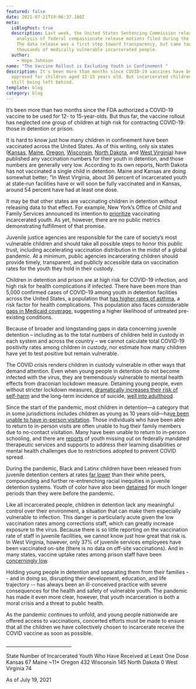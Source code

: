 ```yaml
---
featured: false
date: 2021-07-21T19:06:37.180Z
meta:
  isBlogPost: true
  description: Last week, the United States Sentencing Commission released an
    analysis of federal compassionate release motions filed during the pandemic.
    The data release was a first step toward transparency, but came too late for
    thousands of medically vulnerable incarcerated people.
  author:
    - Hope Johnson
name: "The Vaccine Rollout is Excluding Youth in Confinement "
description: It's been more than months since COVID-19 vaccines have been
  approved for children aged 12-15 years old. But incarcerated children are
  still being left behind.
template: blog
category: blog
---
```

It’s been more than two months since the FDA authorized a COVID-19 vaccine to be used for 12- to 15-year-olds. But thus far, the vaccine rollout has neglected one group of children at high risk for contracting COVID-19: those in detention or prison. 

It is hard to know just how many children in confinement have been vaccinated across the United States. As of this writing, only six states  ([Kansas](https://www.doc.ks.gov/kdoc-coronavirus-updates/covid-19-vaccinations), [Maine](<https://www.maine.gov/corrections/sites/maine.gov.corrections/files/inline-files/MDOC COVID19 WebDashboard6-18-2021.pdf>), [Oregon](https://www.oregon.gov/oya/Pages/COVID.aspx), [Wisconsin](https://doc.wi.gov/Pages/COVID19(Coronavirus)/COVID19TestingDashboard.aspx), [North Dakota](https://www.docr.nd.gov/covid-19-information), and [West Virginia](https://dhhr.wv.gov/COVID-19/Pages/Correctional-Facilities.aspx)) have published any vaccination numbers for their youth in detention, and those numbers are generally very low. According to its own reports, North Dakota has not vaccinated a single child in detention. Maine and Kansas are doing somewhat better; "In West Virginia, about 36 percent of incarcerated youth at state-run facilities have or will soon be fully vaccinated and in Kansas, around 54 percent have had at least one dose.

It may be that other states are vaccinating children in detention without releasing data to that effect. For example, New York’s Office of Child and Family Services announced its intention to [prioritize](https://abcnews.go.com/Health/york-teens-16-older-homeless-jailed-foster-care/story?id=76084995) vaccinating incarcerated youth. As yet, however, there are no public metrics demonstrating fulfillment of that promise. 


Juvenile justice agencies are responsible for the care of society’s most vulnerable children and should take all possible steps to honor this public trust, including accelerating vaccination distribution in the midst of a global pandemic. At a minimum, public agencies incarcerating children should provide timely, transparent, and publicly accessible data on vaccination rates for the youth they hold in their custody. 

Children in detention and prison are at high risk for COVID-19 infection, and high risk for health complications if infected. There have been more than 5,000 confirmed cases of COVID-19 among youth in detention facilities across the United States, a population that [has higher rates of asthma](https://pubmed.ncbi.nlm.nih.gov/28300655/), a risk factor for health complications. This population also faces considerable [gaps in Medicaid coverage](https://pediatrics.aappublications.org/content/140/5/e20171107), suggesting a higher likelihood of untreated pre-existing conditions.

Because of broader and longstanding gaps in data concerning juvenile detention – including as to the total numbers of children held in custody in each system and across the country – we cannot calculate total COVID-19 positivity rates among children in custody, nor estimate how many children have yet to test positive but remain vulnerable.

The COVID crisis renders children in custody vulnerable in other ways that demand attention. Even when young people in detention do not become infected with the virus, they are tremendously vulnerable to mental health effects from draconian lockdown measure. Detaining young people, even without stricter lockdown measures, [dramatically increases their risk of self-harm](https://pubmed.ncbi.nlm.nih.gov/28374220/) and the long-term incidence of suicide, [well into adulthood](https://www.ncbi.nlm.nih.gov/pmc/articles/PMC5260153/). 

Since the start of the pandemic, most children in detention—a category that in some jurisdictions includes children as young as 10 years old—ha[ve been unable to have in-person visitation](https://www.themarshallproject.org/2020/03/23/i-want-to-see-my-child-juvenile-lockups-cut-visits-over-covid-19-fears). Those individuals who have been able to return to in-person visits are often unable to hug their family members due to no-contact visitation. Many have been unable to return to in-person schooling, and there are [reports](https://www.injusticewatch.org/news/juvenile-justice/2021/state-investigation-special-ed-juvenile-jail/) of youth missing out on federally mandated therapeutic services and supports to address their learning disabilities or mental health challenges due to restrictions adopted to prevent COVID spread. 

During the pandemic, Black and Latinx children have been released from juvenile detention centers at rates [far lower](https://www.themarshallproject.org/2021/03/08/many-juvenile-jails-are-now-almost-entirely-filled-with-young-people-of-color) than their white peers, compounding and further re-entrenching racial inequities in juvenile detention systems.  Youth of color have also been [detained](https://www.themarshallproject.org/2021/03/08/many-juvenile-jails-are-now-almost-entirely-filled-with-young-people-of-color) for much longer periods than they were before the pandemic. 

Like all incarcerated people, children in detention lack any meaningful control over their environment, a situation that can make them especially vulnerable to infection. This danger is particularly acute given the low vaccination rates among corrections staff, which can greatly increase exposure to the virus. Because there is so little reporting on the vaccination rate of staff in juvenile facilities, we cannot know just how great that risk is. In West Virginia, however, only 37% of juvenile services employees have been vaccinated on-site (there is no data on off-site vaccinations). And in many states, vaccine uptake rates among prison staff have been [concerningly low](https://uclacovidbehindbars.org/blog/counting-the-shots). 

Holding young people in detention and separating them from their families -- and in doing so, disrupting their development, education, and life trajectory -- has always been an ill-conceived practice with severe consequences for the health and safety of vulnerable youth. The pandemic has made it even more clear, however, that youth incarceration is both a moral crisis and a threat to public health. 

As the pandemic continues to unfold, and young people nationwide are offered access to vaccinations, concerted efforts must be made to ensure that all the children we have collectively chosen to incarcerate receive the COVID vaccine as soon as possible.

\_\_\_\_\_\_\_\_\_\_\_\_\_\_\_\_\_\_\_\_\_\_\_\_\_\_\_\_



State 	              Number of Incarcerated Youth Who Have Received at Least One Dose 
Kansas                  67
Maine                   ~11* 
Oregon                 432 
Wisconsin            145 
North Dakota       0 
West Virginia         74 


As of July 19, 2021